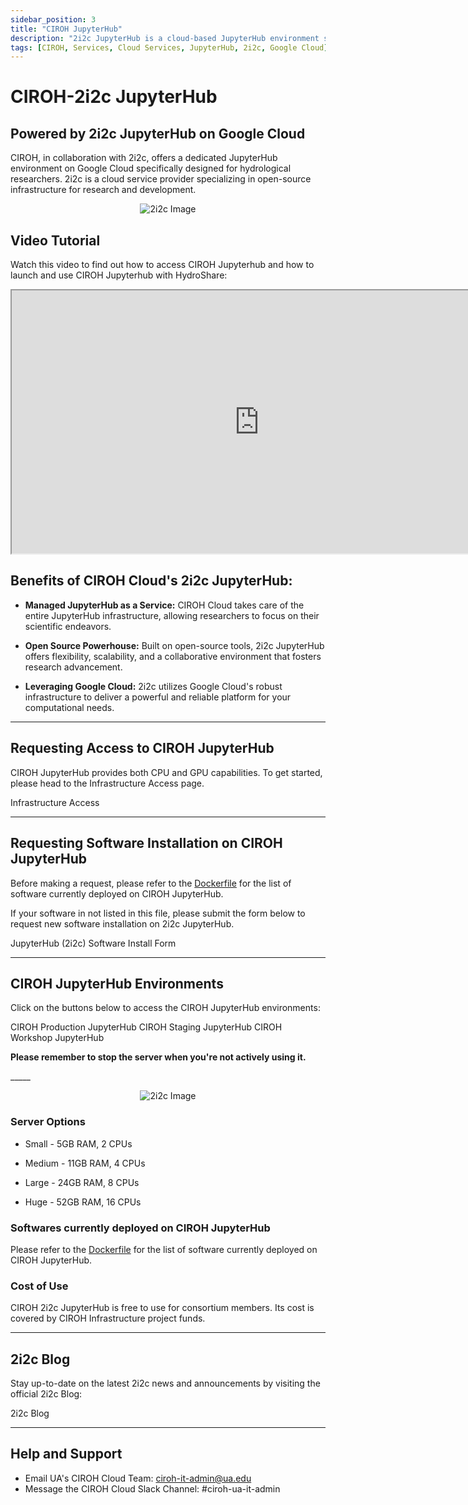```yaml
---
sidebar_position: 3
title: "CIROH JupyterHub"
description: "2i2c JupyterHub is a cloud-based JupyterHub environment specifically designed for hydrological researchers. It is powered by 2i2c JupyterHub, a cloud-based JupyterHub environment specifically on Google Cloud"
tags: [CIROH, Services, Cloud Services, JupyterHub, 2i2c, Google Cloud]
---
```



# CIROH-2i2c JupyterHub
## Powered by 2i2c JupyterHub on Google Cloud

CIROH, in collaboration with 2i2c, offers a dedicated JupyterHub environment on Google Cloud specifically designed for hydrological researchers. 2i2c is a cloud service provider specializing in open-source infrastructure for research and development.

<p align="center">
<img src={useBaseUrl("/img/2i2c.png")} alt="2i2c Image" style={{'width':'80%', 'height':'50%'}}/>
</p>

## Video Tutorial

Watch this video to find out how to access CIROH Jupyterhub and how to launch and use CIROH Jupyterhub with HydroShare:

<div style={{textAlign: 'center'}}>
  <iframe width="791" height="421" src="https://www.youtube.com/embed/DnbxhLdb6TM" title="CIROH Jupyterhub" style={{border: 'none'}} allow="accelerometer; autoplay; clipboard-write; encrypted-media; gyroscope; picture-in-picture; web-share" referrerpolicy="strict-origin-when-cross-origin" allowfullscreen></iframe>
</div>


## **Benefits of CIROH Cloud's 2i2c JupyterHub:**

*   **Managed JupyterHub as a Service:** CIROH Cloud takes care of the entire JupyterHub infrastructure, allowing researchers to focus on their scientific endeavors.
    
*   **Open Source Powerhouse:** Built on open-source tools, 2i2c JupyterHub offers flexibility, scalability, and a collaborative environment that fosters research advancement.
    
*   **Leveraging Google Cloud:** 2i2c utilizes Google Cloud's robust infrastructure to deliver a powerful and reliable platform for your computational needs.

-----
## Requesting Access to CIROH JupyterHub

CIROH JupyterHub provides both CPU and GPU capabilities. To get started, please head to the Infrastructure Access page.

<Link class="button button--active button--primary" to="/docs/services/access#accessing-ciroh-2i2c-jupyterhub">Infrastructure Access</Link>

-----
## Requesting Software Installation on CIROH JupyterHub

Before making a request, please refer to the [Dockerfile](https://github.com/2i2c-org/awi-ciroh-image/blob/main/Dockerfile) for the list of software currently deployed on CIROH JupyterHub.

If your software in not listed in this file, please submit the form below to request new software installation on 2i2c JupyterHub.

<Link class="button button--active button--primary" to="https://forms.office.com/Pages/ResponsePage.aspx?id=jnIAKtDwtECk6M5DPz-8p4IIpHdEnmhNgjOa9FjrwGtUNUoyV1UxNFIzV1AyTDhTNzdOT1Q5NVlLTC4u"> JupyterHub (2i2c) Software Install Form</Link>


---

## CIROH JupyterHub Environments

Click on the buttons below to access the CIROH JupyterHub environments:

<Link class="button button--active button--primary" style={{'margin-bottom':'1.3rem', 'margin-right':'1.4rem'}}  to="https://ciroh.awi.2i2c.cloud/hub/login"> CIROH Production JupyterHub</Link>

<Link class="button button--active button--primary" style={{'margin-bottom':'1.3rem', 'margin-right':'1.4rem'}} to="https://staging.ciroh.awi.2i2c.cloud/hub/login"> CIROH Staging JupyterHub</Link>

<Link class="button button--active button--primary" style={{'margin-bottom':'1.3rem'}} to="https://workshop.ciroh.awi.2i2c.cloud/"> CIROH Workshop JupyterHub</Link>


<div class="indent-wrapper">
  <p><b>Please remember to stop the server when you're not actively using it.</b></p>
  <VideoPlayer url="https://youtu.be/VSFs2bu4-74"/>
</div>
_____

<p align="center">
<img src={useBaseUrl("/img/2i2c-1.png")} alt="2i2c Image" style={{'width':'80%', 'height':'50%'}}/>
</p>

### Server Options
- Small - 5GB RAM, 2 CPUs

- Medium - 11GB RAM, 4 CPUs

- Large - 24GB RAM, 8 CPUs

- Huge - 52GB RAM, 16 CPUs

### Softwares currently deployed on CIROH JupyterHub

Please refer to the [Dockerfile](https://github.com/2i2c-org/awi-ciroh-image/blob/main/Dockerfile) for the list of software currently deployed on CIROH JupyterHub.

### Cost of Use

CIROH 2i2c JupyterHub is free to use for consortium members. Its cost is covered by CIROH Infrastructure project funds.

---

## 2i2c Blog

Stay up-to-date on the latest 2i2c news and announcements by visiting the official 2i2c Blog:

<Link class="button button--active button--primary" to="https://2i2c.org/blog/"> 2i2c Blog</Link>

---

## Help and Support

- Email UA's CIROH Cloud Team: ciroh-it-admin@ua.edu 
- Message the CIROH Cloud Slack Channel: #ciroh-ua-it-admin